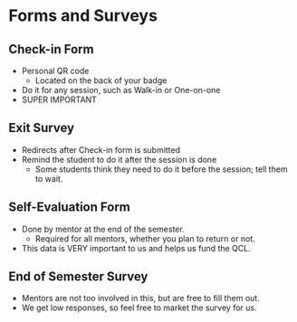 # Forms and Surveys

## Check-in Form

- Personal QR code
  - Located on the back of your badge
- Do it for any session, such as Walk-in or One-on-one
- SUPER IMPORTANT

## Exit Survey

- Redirects after Check-in form is submitted
- Remind the student to do it after the session is done
  - Some students think they need to do it before the session; tell them to wait.

## Self-Evaluation Form

- Done by mentor at the end of the semester.
  - Required for all mentors, whether you plan to return or not.
- This data is VERY important to us and helps us fund the QCL.

## End of Semester Survey

- Mentors are not too involved in this, but are free to fill them out.
- We get low responses, so feel free to market the survey for us.